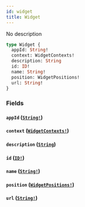 ```yaml
---
id: widget
title: Widget
---
```


No description

```graphql
type Widget {
  appId: String!
  context: WidgetContexts!
  description: String
  id: ID!
  name: String!
  position: WidgetPositions!
  url: String!
}
```

### Fields

#### `appId` ([`String!`](/graphql/scalars/string))

#### `context` ([`WidgetContexts!`](/graphql/enums/widget-contexts))

#### `description` ([`String`](/graphql/scalars/string))

#### `id` ([`ID!`](/graphql/scalars/id))

#### `name` ([`String!`](/graphql/scalars/string))

#### `position` ([`WidgetPositions!`](/graphql/enums/widget-positions))

#### `url` ([`String!`](/graphql/scalars/string))
